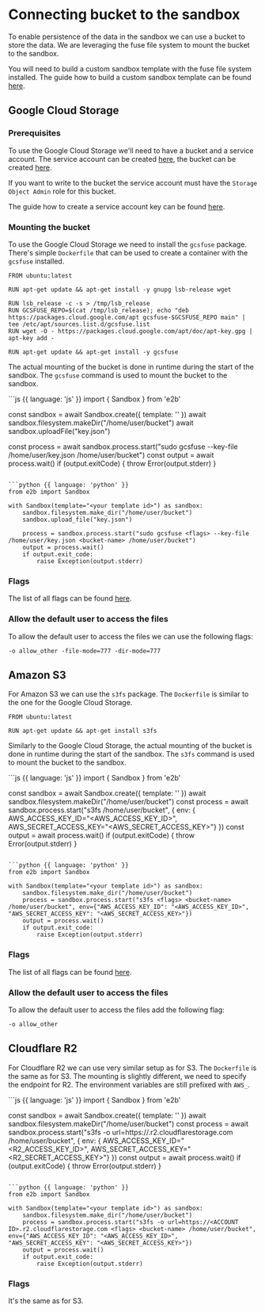 
# Connecting bucket to the sandbox

To enable persistence of the data in the sandbox we can use a bucket to store the data. We are leveraging the fuse file system to mount the bucket to the sandbox.

You will need to build a custom sandbox template with the fuse file system installed. The guide how to build a custom sandbox template can be found [here](/guide/custom-sandbox).

## Google Cloud Storage

### Prerequisites

To use the Google Cloud Storage we'll need to have a bucket and a service account. The service account can be created [here](https://console.cloud.google.com/iam-admin/serviceaccounts), the bucket can be created [here](https://console.cloud.google.com/storage).

If you want to write to the bucket the service account must have the `Storage Object Admin` role for this bucket.

The guide how to create a service account key can be found [here](https://cloud.google.com/iam/docs/keys-create-delete#iam-service-account-keys-create-console).

### Mounting the bucket

To use the Google Cloud Storage we need to install the `gcsfuse` package. There's simple `Dockerfile` that can be used to create a container with the `gcsfuse` installed.

```docker
FROM ubuntu:latest

RUN apt-get update && apt-get install -y gnupg lsb-release wget

RUN lsb_release -c -s > /tmp/lsb_release
RUN GCSFUSE_REPO=$(cat /tmp/lsb_release); echo "deb https://packages.cloud.google.com/apt gcsfuse-$GCSFUSE_REPO main" | tee /etc/apt/sources.list.d/gcsfuse.list
RUN wget -O - https://packages.cloud.google.com/apt/doc/apt-key.gpg | apt-key add -

RUN apt-get update && apt-get install -y gcsfuse

```

The actual mounting of the bucket is done in runtime during the start of the sandbox. The `gcsfuse` command is used to mount the bucket to the sandbox.

<CodeGroup isRunnable={false}>
```js {{ language: 'js' }}
import { Sandbox } from 'e2b'

const sandbox = await Sandbox.create({ template: '<your template id>' })
await sandbox.filesystem.makeDir("/home/user/bucket")
await sandbox.uploadFile("key.json")

const process = await sandbox.process.start("sudo gcsfuse <flags> --key-file /home/user/key.json <bucket-name> /home/user/bucket")
const output = await process.wait()
if (output.exitCode) {
    throw Error(output.stderr)
}
```

```python {{ language: 'python' }}
from e2b import Sandbox

with Sandbox(template="<your template id>") as sandbox:
    sandbox.filesystem.make_dir("/home/user/bucket")
    sandbox.upload_file("key.json")

    process = sandbox.process.start("sudo gcsfuse <flags> --key-file /home/user/key.json <bucket-name> /home/user/bucket")
    output = process.wait()
    if output.exit_code:
        raise Exception(output.stderr)

```
</CodeGroup>

### Flags

The list of all flags can be found [here](https://cloud.google.com/storage/docs/gcsfuse-cli#options).

### Allow the default user to access the files

To allow the default user to access the files we can use the following flags:

```
-o allow_other -file-mode=777 -dir-mode=777
```

## Amazon S3

For Amazon S3 we can use the `s3fs` package. The `Dockerfile` is similar to the one for the Google Cloud Storage.

```docker
FROM ubuntu:latest

RUN apt-get update && apt-get install s3fs
```

Similarly to the Google Cloud Storage, the actual mounting of the bucket is done in runtime during the start of the sandbox. The `s3fs` command is used to mount the bucket to the sandbox.

<CodeGroup isRunnable={false}>
```js {{ language: 'js' }}
import { Sandbox } from 'e2b'

const sandbox = await Sandbox.create({ template: '<your template id>' })
await sandbox.filesystem.makeDir("/home/user/bucket")
const process = await sandbox.process.start("s3fs <flags> <bucket-name> /home/user/bucket", { env: { AWS_ACCESS_KEY_ID="<AWS_ACCESS_KEY_ID>", AWS_SECRET_ACCESS_KEY="<AWS_SECRET_ACCESS_KEY>"} })
const output = await process.wait()
if (output.exitCode) {
    throw Error(output.stderr)
}
```

```python {{ language: 'python' }}
from e2b import Sandbox

with Sandbox(template="<your template id>") as sandbox:
    sandbox.filesystem.make_dir("/home/user/bucket")
    process = sandbox.process.start("s3fs <flags> <bucket-name> /home/user/bucket", env={"AWS_ACCESS_KEY_ID": "<AWS_ACCESS_KEY_ID>", "AWS_SECRET_ACCESS_KEY": "<AWS_SECRET_ACCESS_KEY>"})
    output = process.wait()
    if output.exit_code:
        raise Exception(output.stderr)

```
</CodeGroup>

### Flags

The list of all flags can be found [here](https://manpages.ubuntu.com/manpages/xenial/man1/s3fs.1.html).

### Allow the default user to access the files

To allow the default user to access the files add the following flag:

```
-o allow_other
```

## Cloudflare R2

For Cloudflare R2 we can use very similar setup as for S3. The `Dockerfile` is the same as for S3. The mounting is slightly different, we need to specify the endpoint for R2. The environment variables are still prefixed with `AWS_`.

<CodeGroup isRunnable={false}>
```js {{ language: 'js' }}
import { Sandbox } from 'e2b'

const sandbox = await Sandbox.create({ template: '<your template id>' })
await sandbox.filesystem.makeDir("/home/user/bucket")
const process = await sandbox.process.start("s3fs -o url=https://<ACCOUNT ID>.r2.cloudflarestorage.com <flags> <bucket-name> /home/user/bucket", { env: { AWS_ACCESS_KEY_ID="<R2_ACCESS_KEY_ID>", AWS_SECRET_ACCESS_KEY="<R2_SECRET_ACCESS_KEY>"} })
const output = await process.wait()
if (output.exitCode) {
    throw Error(output.stderr)
}
```

```python {{ language: 'python' }}
from e2b import Sandbox

with Sandbox(template="<your template id>") as sandbox:
    sandbox.filesystem.make_dir("/home/user/bucket")
    process = sandbox.process.start("s3fs -o url=https://<ACCOUNT ID>.r2.cloudflarestorage.com <flags> <bucket-name> /home/user/bucket", env={"AWS_ACCESS_KEY_ID": "<AWS_ACCESS_KEY_ID>", "AWS_SECRET_ACCESS_KEY": "<AWS_SECRET_ACCESS_KEY>"})
    output = process.wait()
    if output.exit_code:
        raise Exception(output.stderr)

```
</CodeGroup>

### Flags

It's the same as for S3.